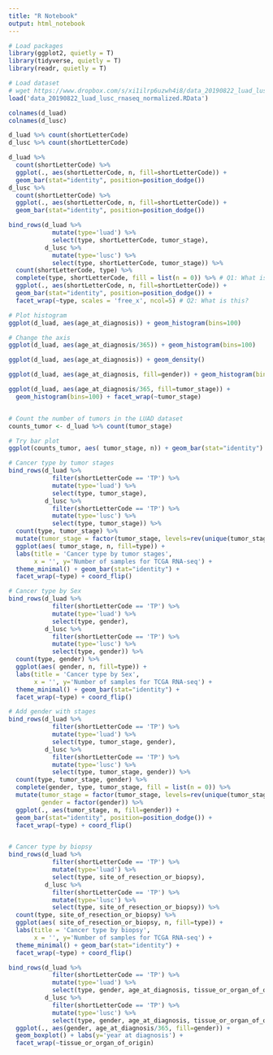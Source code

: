 ```yaml
---
title: "R Notebook"
output: html_notebook
---
```



```r
# Load packages
library(ggplot2, quietly = T)
library(tidyverse, quietly = T)
library(readr, quietly = T)

# Load dataset
# wget https://www.dropbox.com/s/xi1ilrp6uzwh4i8/data_20190822_luad_lusc_rnaseq_normalized.RData
load('data_20190822_luad_lusc_rnaseq_normalized.RData')

colnames(d_luad)
colnames(d_lusc)

d_luad %>% count(shortLetterCode)
d_lusc %>% count(shortLetterCode)

d_luad %>%
  count(shortLetterCode) %>% 
  ggplot(., aes(shortLetterCode, n, fill=shortLetterCode)) + 
  geom_bar(stat="identity", position=position_dodge())
d_lusc %>%
  count(shortLetterCode) %>% 
  ggplot(., aes(shortLetterCode, n, fill=shortLetterCode)) + 
  geom_bar(stat="identity", position=position_dodge())

bind_rows(d_luad %>% 
            mutate(type='luad') %>%
            select(type, shortLetterCode, tumor_stage), 
          d_lusc %>% 
            mutate(type='lusc') %>%
            select(type, shortLetterCode, tumor_stage)) %>%
  count(shortLetterCode, type) %>% 
  complete(type, shortLetterCode, fill = list(n = 0)) %>% # Q1: What is this? 
  ggplot(., aes(shortLetterCode, n, fill=shortLetterCode)) + 
  geom_bar(stat="identity", position=position_dodge()) + 
  facet_wrap(~type, scales = 'free_x', ncol=5) # Q2: What is this?

# Plot histogram
ggplot(d_luad, aes(age_at_diagnosis)) + geom_histogram(bins=100)

# Change the axis
ggplot(d_luad, aes(age_at_diagnosis/365)) + geom_histogram(bins=100)

ggplot(d_luad, aes(age_at_diagnosis)) + geom_density()

ggplot(d_luad, aes(age_at_diagnosis, fill=gender)) + geom_histogram(bins=100)

ggplot(d_luad, aes(age_at_diagnosis/365, fill=tumor_stage)) + 
  geom_histogram(bins=100) + facet_wrap(~tumor_stage)


# Count the number of tumors in the LUAD dataset
counts_tumor <- d_luad %>% count(tumor_stage)

# Try bar plot
ggplot(counts_tumor, aes( tumor_stage, n)) + geom_bar(stat="identity")

# Cancer type by tumor stages
bind_rows(d_luad %>% 
            filter(shortLetterCode == 'TP') %>% 
            mutate(type='luad') %>%
            select(type, tumor_stage), 
          d_lusc %>% 
            filter(shortLetterCode == 'TP') %>% 
            mutate(type='lusc') %>%
            select(type, tumor_stage)) %>% 
  count(type, tumor_stage) %>%
  mutate(tumor_stage = factor(tumor_stage, levels=rev(unique(tumor_stage)))) %>%
  ggplot(aes( tumor_stage, n, fill=type)) + 
  labs(title = 'Cancer type by tumor stages',
       x = '', y='Number of samples for TCGA RNA-seq') + 
  theme_minimal() + geom_bar(stat="identity") + 
  facet_wrap(~type) + coord_flip()

# Cancer type by Sex
bind_rows(d_luad %>% 
            filter(shortLetterCode == 'TP') %>% 
            mutate(type='luad') %>%
            select(type, gender), 
          d_lusc %>% 
            filter(shortLetterCode == 'TP') %>% 
            mutate(type='lusc') %>%
            select(type, gender)) %>% 
  count(type, gender) %>%
  ggplot(aes( gender, n, fill=type)) + 
  labs(title = 'Cancer type by Sex',
       x = '', y='Number of samples for TCGA RNA-seq') + 
  theme_minimal() + geom_bar(stat="identity") + 
  facet_wrap(~type) + coord_flip()

# Add gender with stages
bind_rows(d_luad %>% 
            filter(shortLetterCode == 'TP') %>% 
            mutate(type='luad') %>%
            select(type, tumor_stage, gender), 
          d_lusc %>% 
            filter(shortLetterCode == 'TP') %>% 
            mutate(type='lusc') %>%
            select(type, tumor_stage, gender)) %>% 
  count(type, tumor_stage, gender) %>% 
  complete(gender, type, tumor_stage, fill = list(n = 0)) %>%
  mutate(tumor_stage = factor(tumor_stage, levels=rev(unique(tumor_stage))), 
         gender = factor(gender)) %>%
  ggplot(., aes(tumor_stage, n, fill=gender)) + 
  geom_bar(stat="identity", position=position_dodge()) + 
  facet_wrap(~type) + coord_flip() 


# Cancer type by biopsy
bind_rows(d_luad %>% 
            filter(shortLetterCode == 'TP') %>% 
            mutate(type='luad') %>%
            select(type, site_of_resection_or_biopsy), 
          d_lusc %>% 
            filter(shortLetterCode == 'TP') %>% 
            mutate(type='lusc') %>%
            select(type, site_of_resection_or_biopsy)) %>% 
  count(type, site_of_resection_or_biopsy) %>%
  ggplot(aes( site_of_resection_or_biopsy, n, fill=type)) + 
  labs(title = 'Cancer type by biopsy',
       x = '', y='Number of samples for TCGA RNA-seq') + 
  theme_minimal() + geom_bar(stat="identity") + 
  facet_wrap(~type) + coord_flip() 

bind_rows(d_luad %>% 
            filter(shortLetterCode == 'TP') %>% 
            mutate(type='luad') %>%
            select(type, gender, age_at_diagnosis, tissue_or_organ_of_origin), 
          d_lusc %>% 
            filter(shortLetterCode == 'TP') %>% 
            mutate(type='lusc') %>%
            select(type, gender, age_at_diagnosis, tissue_or_organ_of_origin)) %>%
  ggplot(., aes(gender, age_at_diagnosis/365, fill=gender)) + 
  geom_boxplot() + labs(y='year at diagnosis') + 
  facet_wrap(~tissue_or_organ_of_origin)
```

